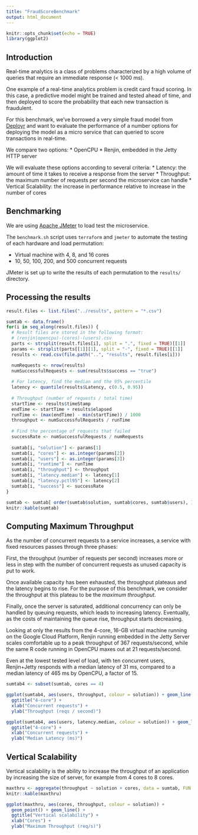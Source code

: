 ```yaml
---
title: "FraudScoreBenchmark"
output: html_document
---
```


```r
knitr::opts_chunk$set(echo = TRUE)
library(ggplot2)
```

## Introduction

Real-time analytics is a class of problems characterized by a high volume of queries that require an
immediate response (< 1000 ms).

One example of a real-time analytics problem is credit card fraud scoring. In this case, a predictive
model might be trained and tested ahead of time, and then deployed to score the probability that each
new transaction is fraudulent. 

For this benchmark, we've borrowed a very simple fraud model from [Deployr](https://github.com/deployr/java-example-fraud-score-basics) and want to evaluate the performance
of a number options for deploying the model as a micro service that can queried to score transactions
in real-time.

We compare two options:
  * OpenCPU
  * Renjin, embedded in the Jetty HTTP server

We will evaluate these options according to several criteria:
  * Latency: the amount of time it takes to receive a response from the server
  * Throughput: the maximum number of requests per second the microservice can handle
  * Vertical Scalability: the increase in performance relative to increase in the number of cores
  

## Benchmarking 

We are using [Apache JMeter](http://jmeter.apache.org/) to load test the microservice.

The `benchmark.sh` script uses `terraform` and `jmeter` to automate the testing of each hardware
and load permutation:
  
  * Virtual machine with 4, 8, and 16 cores
  * 10, 50, 100, 200, and 500 concurrent requests

JMeter is set up to write the results of each permutation to the `results/` directory. 

## Processing the results



```r

result.files <- list.files("../results", pattern = "*.csv")

sumtab <- data.frame()
for(i in seq_along(result.files)) {
  # Result files are stored in the following format:
  # (renjin|opencpu)-(cores)-(users).csv
  parts <- strsplit(result.files[i], split = ".", fixed = TRUE)[[1]]
  params <- strsplit(parts[[1]][1], split = "-", fixed = TRUE)[[1]]
  results <- read.csv(file.path("..", "results", result.files[i]))

  numRequests <- nrow(results)
  numSuccessfulRequests <- sum(results$success == "true")
  
  # For latency, find the median and the 95% percentile 
  latency <- quantile(results$Latency, c(0.5, 0.95))
  
  # Throughput (number of requests / total time)
  startTime <- results$timeStamp
  endTime <- startTime + results$elapsed
  runTime <- (max(endTime) - min(startTime)) / 1000
  throughput <- numSuccessfulRequests / runTime
  
  # Find the percentage of requests that failed
  successRate <- numSuccessfulRequests / numRequests
  
  sumtab[i, "solution"] <- params[1]
  sumtab[i, "cores"] <- as.integer(params[2])
  sumtab[i, "users"] <- as.integer(params[3])
  sumtab[i, "runtime"] <- runTime
  sumtab[i, "throughput"] <- throughput
  sumtab[i, "latency.median"] <- latency[1]
  sumtab[i, "latency.pctl95"] <- latency[2]
  sumtab[i, "success"] <- successRate
}

sumtab <- sumtab[ order(sumtab$solution, sumtab$cores, sumtab$users), ]
knitr::kable(sumtab)
```



## Computing Maximum Throughput

As the number of concurrent requests to a service increases, a service with fixed resources
passes through three phases: 

First, the throughput (number of requests per second) increases 
more or less in step with the number of concurrent requests as unused capacity is put to work.

Once available capacity has been exhausted, the throughput plateaus and the latency begins to rise. 
For the purpose of this benchmark, we consider the throughput at this plateau to be the
*maximum throughput*. 

Finally, once the server is saturated, additional concurrency can only be handled by queuing requests,
which leads to increasing latency. Eventually, as the costs of maintaining the queue rise, throughput
starts decreasing.

Looking at only the results from the 4-core, 16-GB virtual machine running on the Google Cloud
Platform, Renjin running embedded in the Jetty Server scales comfortable up to a peak throughput 
of 367 requests/second, while the same R code running in OpenCPU maxes out at 21 requests/second.

Even at the lowest tested level of load, with ten concurrent users, Renjin+Jetty responds with a
median latency of 31 ms, compared to a median latency of 465 ms by OpenCPU, a factor of 15.


``` r
sumtab4 <- subset(sumtab, cores == 4)
```

```r

ggplot(sumtab4, aes(users, throughput, colour = solution)) + geom_line() +
  ggtitle("4-core") +
  xlab("Concurrent requests") +
  ylab("Throughput (reqs / second)")

```

```r

ggplot(sumtab4, aes(users, latency.median, colour = solution)) + geom_line() +
  ggtitle("4-core") +
  xlab("Concurrent requests") +
  ylab("Median Latency (ms)")

```


## Vertical Scalability

Vertical scalability is the ability to increase the throughput of an application by increasing
the size of server, for example from 4 cores to 8 cores. 

```r
maxthru <- aggregate(throughput ~ solution + cores, data = sumtab, FUN = max)
knitr::kable(maxthru)
```

```r

ggplot(maxthru, aes(cores, throughput, colour = solution)) + 
  geom_point() + geom_line() +
  ggtitle("Vertical scalability") +
  xlab("Cores") +
  ylab("Maximum Throughput (req/s)")

```
  
